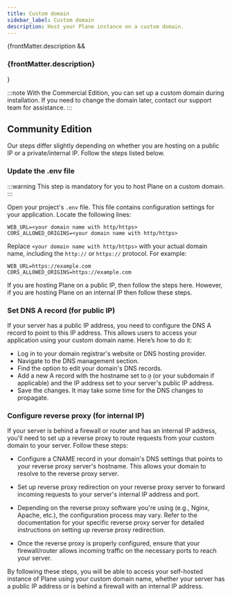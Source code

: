 ```yaml
---
title: Custom domain
sidebar_label: Custom domain
description: Host your Plane instance on a custom domain.
---
```


{frontMatter.description && <h3 class="description">{frontMatter.description}</h3>}

:::note
With the Commercial Edition, you can set up a custom domain during
installation. If you need to change the domain later, contact our
support team for assistance.
:::

## Community Edition

Our steps differ slightly depending on whether you are hosting on a public IP or a private/internal IP. Follow the steps listed below.

### Update the .env file

:::warning
This step is mandatory for you to host Plane on a custom domain.
:::

Open your project's `.env` file. This file contains configuration settings for
your application. Locate the following lines:

```
WEB_URL=<your domain name with http/https>
CORS_ALLOWED_ORIGINS=<your domain name with http/https>
```

Replace `<your domain name with http/https>` with your actual domain name,
including the `http://` or `https://` protocol. For example:

```
WEB_URL=https://example.com
CORS_ALLOWED_ORIGINS=https://example.com
```

If you are hosting Plane on a public IP, then follow the steps here. However, if you are hosting Plane on an internal IP then follow these steps.

### Set DNS A record (for public IP)

If your server has a public IP address, you need to configure the DNS A record to point to this IP address. This allows users to access your application using your custom domain name. Here’s how to do it:

- Log in to your domain registrar's website or DNS hosting provider.
- Navigate to the DNS management section.
- Find the option to edit your domain's DNS records.
- Add a new A record with the hostname set to `@` (or your subdomain if applicable) and the IP address set to your server's public IP address.
- Save the changes. It may take some time for the DNS changes to propagate.

### Configure reverse proxy (for internal IP)

If your server is behind a firewall or router and has an internal IP address, you'll need to set up a reverse proxy to route requests from your custom domain to your server. Follow these steps:

- Configure a CNAME record in your domain's DNS settings that points to your reverse proxy server's hostname. This allows your domain to resolve to the reverse proxy server.

- Set up reverse proxy redirection on your reverse proxy server to forward incoming requests to your server's internal IP address and port.

- Depending on the reverse proxy software you're using (e.g., Nginx, Apache, etc.), the configuration process may vary. Refer to the documentation for your specific reverse proxy server for detailed instructions on setting up reverse proxy redirection.

- Once the reverse proxy is properly configured, ensure that your firewall/router allows incoming traffic on the necessary ports to reach your server.

By following these steps, you will be able to access your self-hosted instance of Plane using your custom domain name, whether your server has a public IP address or is behind a firewall with an internal IP address.
